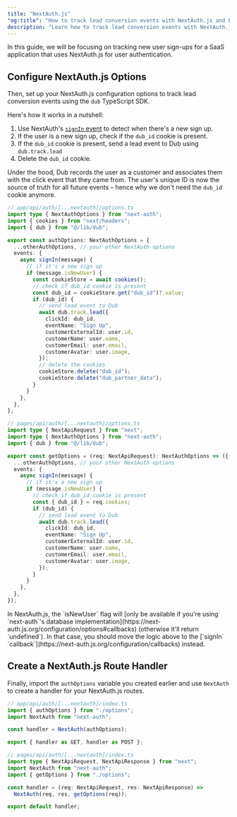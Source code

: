 ```yaml
---
title: "NextAuth.js"
"og:title": "How to track lead conversion events with NextAuth.js and Dub"
description: "Learn how to track lead conversion events with NextAuth.js and Dub"
---
```



<LeadsIntro />

In this guide, we will be focusing on tracking new user sign-ups for a SaaS application that uses NextAuth.js for user authentication.

<LeadsPrerequisites />

## Configure NextAuth.js Options

Then, set up your NextAuth.js configuration options to track lead conversion events using the `dub` TypeScript SDK.

Here's how it works in a nutshell:

1. Use NextAuth's [`signIn` event](https://next-auth.js.org/configuration/events#signin) to detect when there's a new sign up.
2. If the user is a new sign up, check if the `dub_id` cookie is present.
3. If the `dub_id` cookie is present, send a lead event to Dub using `dub.track.lead`
4. Delete the `dub_id` cookie.

Under the hood, Dub records the user as a customer and associates them with the click event that they came from. The user's unique ID is now the source of truth for all future events – hence why we don't need the `dub_id` cookie anymore.

<CodeGroup>

```typescript App Router
// app/api/auth/[...nextauth]/options.ts
import type { NextAuthOptions } from "next-auth";
import { cookies } from "next/headers";
import { dub } from "@/lib/dub";

export const authOptions: NextAuthOptions = {
  ...otherAuthOptions, // your other NextAuth options
  events: {
    async signIn(message) {
      // if it's a new sign up
      if (message.isNewUser) {
        const cookieStore = await cookies();
        // check if dub_id cookie is present
        const dub_id = cookieStore.get("dub_id")?.value;
        if (dub_id) {
          // send lead event to Dub
          await dub.track.lead({
            clickId: dub_id,
            eventName: "Sign Up",
            customerExternalId: user.id,
            customerName: user.name,
            customerEmail: user.email,
            customerAvatar: user.image,
          });
          // delete the cookies
          cookieStore.delete("dub_id");
          cookieStore.delete("dub_partner_data");
        }
      }
    },
  },
};
```

```typescript Pages Router
// pages/api/auth/[...nextauth]/options.ts
import type { NextApiRequest } from "next";
import type { NextAuthOptions } from "next-auth";
import { dub } from "@/lib/dub";

export const getOptions = (req: NextApiRequest): NextAuthOptions => ({
  ...otherAuthOptions, // your other NextAuth options
  events: {
    async signIn(message) {
      // if it's a new sign up
      if (message.isNewUser) {
        // check if dub_id cookie is present
        const { dub_id } = req.cookies;
        if (dub_id) {
          // send lead event to Dub
          await dub.track.lead({
            clickId: dub_id,
            eventName: "Sign Up",
            customerExternalId: user.id,
            customerName: user.name,
            customerEmail: user.email,
            customerAvatar: user.image,
          });
        }
      }
    },
  },
});
```

</CodeGroup>

<Tip>
  In NextAuth.js, the `isNewUser` flag will [only be available if you're using
  `next-auth`'s database
  implementation](https://next-auth.js.org/configuration/options#callbacks)
  (otherwise it'll return `undefined`). In that case, you should move the logic
  above to the [`signIn`
  `callback`](https://next-auth.js.org/configuration/callbacks) instead.
</Tip>

<LeadsAttributes />

## Create a NextAuth.js Route Handler

Finally, import the `authOptions` variable you created earlier and use `NextAuth` to create a handler for your NextAuth.js routes.

<CodeGroup>

```typescript App Router
// app/api/auth/[...nextauth]/index.ts
import { authOptions } from "./options";
import NextAuth from "next-auth";

const handler = NextAuth(authOptions);

export { handler as GET, handler as POST };
```

```typescript Pages Router
// pages/api/auth/[...nextauth]/index.ts
import type { NextApiRequest, NextApiResponse } from "next";
import NextAuth from "next-auth";
import { getOptions } from "./options";

const handler = (req: NextApiRequest, res: NextApiResponse) =>
  NextAuth(req, res, getOptions(req));

export default handler;
```

</CodeGroup>

<LeadsOutro />
